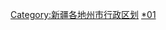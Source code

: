 {{Catnav|頁面分類|...|地级行政区|新疆地级行政区|新疆各地州市行政区划}}
{{Catnav|頁面分類|...|新疆行政区划|新疆地级行政区|新疆民族自治州|博尔塔拉}}

{{catmore|博尔塔拉蒙古自治州|新疆维吾尔自治区博尔塔拉蒙古自治州}}
[[Category:新疆各地州市行政区划|Category:新疆各地州市行政区划]]
[[Category:博尔塔拉蒙古自治州|*01]]